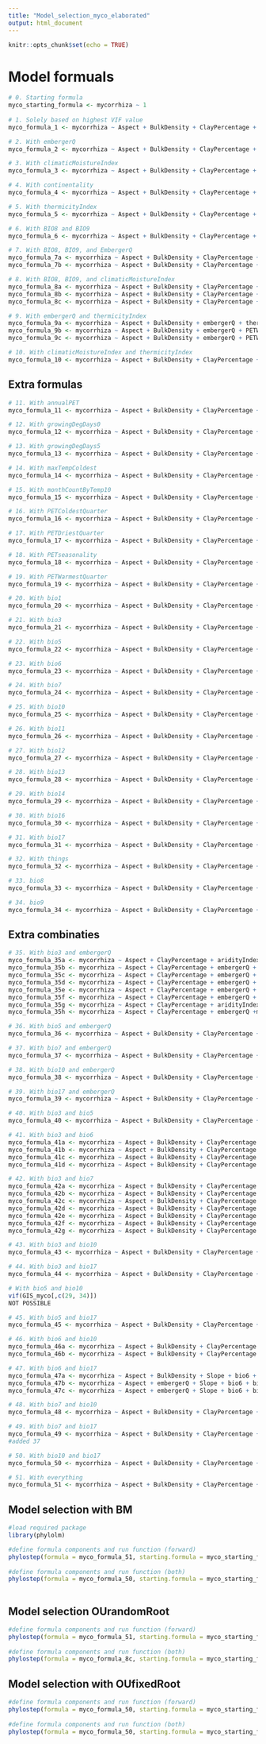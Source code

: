 ```yaml
---
title: "Model_selection_myco_elaborated"
output: html_document
---
```


```r
knitr::opts_chunk$set(echo = TRUE)
```

# Model formuals

```r
# 0. Starting formula
myco_starting_formula <- mycorrhiza ~ 1
  
# 1. Solely based on highest VIF value
myco_formula_1 <- mycorrhiza ~ Aspect + BulkDensity + ClayPercentage + aridityIndexThornthwaite + minTempWarmest + PETWettestQuarter + OrganicCarbon + PhCaCL + Slope + bio2 + bio4 + bio15 + bio18 + bio19

# 2. With embergerQ
myco_formula_2 <- mycorrhiza ~ Aspect + BulkDensity + ClayPercentage + aridityIndexThornthwaite + embergerQ + minTempWarmest + PETWettestQuarter + OrganicCarbon + PhCaCL + Slope + bio2 + bio4 + bio15 + bio18 

# 3. With climaticMoistureIndex
myco_formula_3 <- mycorrhiza ~ Aspect + BulkDensity + ClayPercentage + climaticMoistureIndex + minTempWarmest + PETWettestQuarter + OrganicCarbon + PhCaCL + Slope + bio2 + bio4 + bio15 + bio19

# 4. With continentality
myco_formula_4 <- mycorrhiza ~ Aspect + BulkDensity + ClayPercentage + aridityIndexThornthwaite + continentality + minTempWarmest + PETWettestQuarter + OrganicCarbon + PhCaCL + Slope + bio2 + bio15 + bio18 + bio19

# 5. With thermicityIndex
myco_formula_5 <- mycorrhiza ~ Aspect + BulkDensity + ClayPercentage + PETWettestQuarter + thermicityIndex + OrganicCarbon + PhCaCL + Slope + bio2 + bio14 + bio15 + bio18 + bio19

# 6. With BIO8 and BIO9 
myco_formula_6 <- mycorrhiza ~ Aspect + BulkDensity + ClayPercentage + aridityIndexThornthwaite + OrganicCarbon + PhCaCL + Slope + bio2 + bio8 + bio9 + bio15 + bio18 + bio19

# 7. With BIO8, BIO9, and EmbergerQ
myco_formula_7a <- mycorrhiza ~ Aspect + BulkDensity + ClayPercentage + embergerQ + OrganicCarbon + PhCaCL + Slope + bio2 + bio8 + bio9 + bio15 + bio17 + bio18
myco_formula_7b <- mycorrhiza ~ Aspect + BulkDensity + ClayPercentage + embergerQ + OrganicCarbon + PhCaCL + Slope + bio2 + bio8 + bio9 + bio14 + bio15 + bio18

# 8. With BIO8, BIO9, and climaticMoistureIndex
myco_formula_8a <- mycorrhiza ~ Aspect + BulkDensity + ClayPercentage + climaticMoistureIndex + OrganicCarbon + PhCaCL + Slope + bio8 + bio9 + bio14 + bio15 + bio19
myco_formula_8b <- mycorrhiza ~ Aspect + BulkDensity + ClayPercentage + climaticMoistureIndex + OrganicCarbon + PhCaCL + Slope + bio3 + bio8 + bio9 + bio15 + bio17 + bio19
myco_formula_8c <- mycorrhiza ~ Aspect + BulkDensity + ClayPercentage + climaticMoistureIndex + OrganicCarbon + PhCaCL + Slope + bio3 + bio8 + bio9 + bio14 + bio15 + bio19

# 9. With embergerQ and thermicityIndex
myco_formula_9a <- mycorrhiza ~ Aspect + BulkDensity + embergerQ + thermicityIndex + PhCaCL + Slope + bio2 + bio14 + bio15 + bio18
myco_formula_9b <- mycorrhiza ~ Aspect + BulkDensity + embergerQ + PETWettestQuarter + thermicityIndex + OrganicCarbon + PhCaCL + Slope + bio2 + bio15 + bio17 + bio18
myco_formula_9c <- mycorrhiza ~ Aspect + BulkDensity + embergerQ + PETWettestQuarter + thermicityIndex + OrganicCarbon + PhCaCL + Slope + bio2 + bio14 + bio15 + bio18

# 10. With climaticMoistureIndex and thermicityIndex
myco_formula_10 <- mycorrhiza ~ Aspect + BulkDensity + ClayPercentage + climaticMoistureIndex + PETWettestQuarter + thermicityIndex + OrganicCarbon + PhCaCL + Slope + bio2 + bio15 + bio19
```

## Extra formulas
```r
# 11. With annualPET
myco_formula_11 <- mycorrhiza ~ Aspect + BulkDensity + ClayPercentage + annualPET + minTempWarmest + PETseasonality + OrganicCarbon + PhCaCL + Slope + bio7 + bio14 + bio15 + bio18 + bio19

# 12. With growingDegDays0
myco_formula_12 <- mycorrhiza ~ Aspect + BulkDensity + ClayPercentage + growingDegDays0 + PETWettestQuarter + OrganicCarbon + PhCaCL + Slope + bio2 + bio14 + bio15 + bio18 + bio19

# 13. With growingDegDays5
myco_formula_13 <- mycorrhiza ~ Aspect + BulkDensity + ClayPercentage + growingDegDays5 + minTempWarmest + PETWettestQuarter + OrganicCarbon + PhCaCL + Slope + bio2 + bio14 + bio15 + bio18 + bio19

# 14. With maxTempColdest
myco_formula_14 <- mycorrhiza ~ Aspect + BulkDensity + ClayPercentage + aridityIndexThornthwaite + maxTempColdest + minTempWarmest + PETWettestQuarter + OrganicCarbon + PhCaCL + Slope + bio2 + bio15 + bio18 + bio19

# 15. With monthCountByTemp10
myco_formula_15 <- mycorrhiza ~ Aspect + BulkDensity + ClayPercentage + aridityIndexThornthwaite + minTempWarmest + monthCountByTemp10 + PETWettestQuarter + OrganicCarbon + PhCaCL + Slope + bio2 + bio15 +  bio18 + bio19

# 16. With PETColdestQuarter
myco_formula_16 <- mycorrhiza ~ Aspect + BulkDensity + ClayPercentage + minTempWarmest + PETColdestQuarter + PETWettestQuarter + OrganicCarbon + PhCaCL + Slope + bio2 + bio14 + bio15 +  bio18 + bio19

# 17. With PETDriestQuarter
myco_formula_17 <- mycorrhiza ~ Aspect + BulkDensity + ClayPercentage + minTempWarmest + PETDriestQuarter + OrganicCarbon + PhCaCL + Slope + bio2 + bio4 + bio14 + bio15 +  bio18 + bio19

# 18. With PETseasonality
myco_formula_18 <- mycorrhiza ~ Aspect + BulkDensity + ClayPercentage + aridityIndexThornthwaite + minTempWarmest + PETseasonality + OrganicCarbon + PhCaCL + Slope + bio2 + bio4 + bio15 +  bio18 + bio19

# 19. With PETWarmestQuarter
myco_formula_19 <- mycorrhiza ~ Aspect + BulkDensity + ClayPercentage + aridityIndexThornthwaite + minTempWarmest + PETWarmestQuarter + PETWettestQuarter + OrganicCarbon + PhCaCL + Slope + bio4 + bio15 + bio18 + bio19

# 20. With bio1
myco_formula_20 <- mycorrhiza ~ Aspect + BulkDensity + ClayPercentage + aridityIndexThornthwaite + PETseasonality + PETWettestQuarter + OrganicCarbon + PhCaCL + Slope + bio1 + bio2 + bio15 + bio18 + bio19

# 21. With bio3
myco_formula_21 <- mycorrhiza ~ Aspect + BulkDensity + ClayPercentage + aridityIndexThornthwaite + minTempWarmest + PETWettestQuarter + OrganicCarbon + PhCaCL + Slope + bio2 + bio3 + bio15 + bio18 + bio19

# 22. With bio5 
myco_formula_22 <- mycorrhiza ~ Aspect + BulkDensity + ClayPercentage + aridityIndexThornthwaite + PETWettestQuarter + OrganicCarbon + PhCaCL + Slope + bio2 + bio4 + bio15 + bio18 + bio19

# 23. With bio6
myco_formula_23 <- mycorrhiza ~ Aspect + BulkDensity + ClayPercentage + aridityIndexThornthwaite + minTempWarmest + PETWettestQuarter + OrganicCarbon + PhCaCL + Slope + bio2 + bio6 + bio15 + bio18 + bio19

# 24. With bio7
myco_formula_24 <- mycorrhiza ~ Aspect + BulkDensity + ClayPercentage + aridityIndexThornthwaite + minTempWarmest + PETWettestQuarter + OrganicCarbon + PhCaCL + Slope + bio2 + bio7 + bio15 + bio18 + bio19

# 25. With bio10
myco_formula_25 <- mycorrhiza ~ Aspect + BulkDensity + ClayPercentage + aridityIndexThornthwaite + PETWettestQuarter + OrganicCarbon + PhCaCL + Slope + bio2 + bio4 + bio10 + bio15 + bio18 + bio19

# 26. With bio11
myco_formula_26 <- mycorrhiza ~ Aspect + BulkDensity + ClayPercentage + aridityIndexThornthwaite + minTempWarmest + PETWettestQuarter + OrganicCarbon + PhCaCL + Slope + bio2 + bio11 + bio15 + bio18 + bio19

# 27. With bio12 
myco_formula_27 <- mycorrhiza ~ Aspect + BulkDensity + ClayPercentage + PETseasonality + PETWettestQuarter + OrganicCarbon + PhCaCL + Slope + bio2 + bio4 + bio12 + bio15 + bio19

# 28. With bio13
myco_formula_28 <- mycorrhiza ~ Aspect + BulkDensity + ClayPercentage + aridityIndexThornthwaite + minTempWarmest + PETWettestQuarter + OrganicCarbon + PhCaCL + Slope + bio2 + bio4 + bio13 + bio15 + bio19

# 29. With bio14 
myco_formula_29 <- mycorrhiza ~ Aspect + BulkDensity + ClayPercentage + minTempWarmest + PETWettestQuarter + OrganicCarbon + PhCaCL + Slope + bio2 + bio4 + bio14 + bio15 +  bio18 + bio19

# 30. With bio16
myco_formula_30 <- mycorrhiza ~ Aspect + BulkDensity + ClayPercentage + aridityIndexThornthwaite + minTempWarmest + PETWettestQuarter + OrganicCarbon + PhCaCL + Slope + bio2 + bio4 + bio15 + bio16 + bio19

# 31. With bio17
myco_formula_31 <- mycorrhiza ~ Aspect + BulkDensity + ClayPercentage + minTempWarmest + PETWettestQuarter + OrganicCarbon + PhCaCL + Slope + bio2 + bio4 + bio13 + bio15 + bio17 + bio19

# 32. With things
myco_formula_32 <- mycorrhiza ~ Aspect + BulkDensity + ClayPercentage + embergerQ + OrganicCarbon + PhCaCL + Slope + bio2 + bio6 + bio8 + bio15 + bio19

# 33. bio8
myco_formula_33 <- mycorrhiza ~ Aspect + BulkDensity + ClayPercentage + aridityIndexThornthwaite + OrganicCarbon + PhCaCL + Slope + bio2 + bio4 + bio8 + bio18 + bio19

# 34. bio9
myco_formula_34 <- mycorrhiza ~ Aspect + BulkDensity + ClayPercentage + aridityIndexThornthwaite + minTempWarmest + PETWettestQuarter + OrganicCarbon + PhCaCL + Slope + bio2 + bio9 + bio18 + bio19

```

## Extra combinaties
```r
# 35. With bio3 and embergerQ
myco_formula_35a <- mycorrhiza ~ Aspect + ClayPercentage + aridityIndexThornthwaite + embergerQ + minTempWarmest + PETDriestQuarter + OrganicCarbon + PhCaCL + Slope + bio3 + bio3 + bio15 + bio18
myco_formula_35b <- mycorrhiza ~ Aspect + ClayPercentage + embergerQ + PETseasonality + PETWettestQuarter + OrganicCarbon + PhCaCL + Slope + bio3 + bio15 + bio18
myco_formula_35c <- mycorrhiza ~ Aspect + ClayPercentage + embergerQ + PETWarmestQuarter + OrganicCarbon + PhCaCL + Slope + bio3 + bio15 + bio18
myco_formula_35d <- mycorrhiza ~ Aspect + ClayPercentage + embergerQ + OrganicCarbon + PhCaCL + Slope + bio3 + bio5 + bio9 + bio14 + bio15 + bio18
myco_formula_35e <- mycorrhiza ~ Aspect + ClayPercentage + embergerQ + OrganicCarbon + PhCaCL + Slope + bio3 + bio7 + bio15 + bio18
myco_formula_35f <- mycorrhiza ~ Aspect + ClayPercentage + embergerQ + PETWettestQuarter + OrganicCarbon + PhCaCL + Slope + bio3 + bio10 + bio15 + bio18
myco_formula_35g <- mycorrhiza ~ Aspect + ClayPercentage + aridityIndexThornthwaite + embergerQ + minTempWarmest + PETWettestQuarter + OrganicCarbon + PhCaCL + Slope + bio3 + bio15 + bio18
myco_formula_35h <- mycorrhiza ~ Aspect + ClayPercentage + embergerQ +minTempWarmest + PETseasonality + OrganicCarbon + PhCaCL + Slope + bio3 + bio7 + bio15 + bio18 

# 36. With bio5 and embergerQ
myco_formula_36 <- mycorrhiza ~ Aspect + BulkDensity + ClayPercentage + aridityIndexThornthwaite + embergerQ + PETWettestQuarter + OrganicCarbon + PhCaCL + Slope + bio2 + bio4 + bio5 + bio15 + bio18

# 37. With bio7 and embergerQ
myco_formula_37 <- mycorrhiza ~ Aspect + BulkDensity + ClayPercentage + aridityIndexThornthwaite + embergerQ + minTempWarmest + PETWettestQuarter + OrganicCarbon + PhCaCL + Slope + bio2 + bio7 + bio15 + bio18

# 38. With bio10 and embergerQ
myco_formula_38 <- mycorrhiza ~ Aspect + BulkDensity + ClayPercentage + aridityIndexThornthwaite + embergerQ + PETWettestQuarter + OrganicCarbon + PhCaCL + Slope + bio2 + bio4 + bio10 + bio15 + bio18

# 39. With bio17 and embergerQ
myco_formula_39 <- mycorrhiza ~ Aspect + BulkDensity + ClayPercentage + embergerQ + minTempWarmest +  PETWettestQuarter + OrganicCarbon + PhCaCL + Slope + bio2 + bio4 + bio15 + bio17 + bio18

# 40. With bio3 and bio5
myco_formula_40 <- mycorrhiza ~ Aspect + BulkDensity + ClayPercentage + aridityIndexThornthwaite + PETWettestQuarter + OrganicCarbon + PhCaCL + Slope + bio2 + bio3 + bio5 + bio15 + bio18 + bio19

# 41. With bio3 and bio6
myco_formula_41a <- mycorrhiza ~ Aspect + BulkDensity + ClayPercentage + aridityIndexThornthwaite + PETseasonality + OrganicCarbon + PhCaCL + Slope + bio3 + bio6 + bio15 + bio18 + bio19
myco_formula_41b <- mycorrhiza ~ Aspect + BulkDensity + ClayPercentage + PETWarmestQuarter + OrganicCarbon + PhCaCL + Slope + bio3 + bio6 + bio14 + bio15 + bio18 + bio19
myco_formula_41c <- mycorrhiza ~ Aspect + BulkDensity + ClayPercentage +  aridityIndexThornthwaite + PETWarmestQuarter + OrganicCarbon + PhCaCL + Slope + bio3 + bio6 + bio15 + bio18 + bio19
myco_formula_41d <- mycorrhiza ~ Aspect + BulkDensity + ClayPercentage + PETseasonality + OrganicCarbon + PhCaCL + Slope + bio3 + bio6 + bio14 + bio15 + bio18 + bio19

# 42. With bio3 and bio7
myco_formula_42a <- mycorrhiza ~ Aspect + BulkDensity + ClayPercentage + aridityIndexThornthwaite + minTempWarmest + PETseasonality + OrganicCarbon + PhCaCL + Slope + bio3 + bio7 + bio15 + bio18 + bio19
myco_formula_42b <- mycorrhiza ~ Aspect + BulkDensity + ClayPercentage + minTempWarmest + PETDriestQuarter + OrganicCarbon + PhCaCL + Slope + bio3 + bio7 + bio14 + bio15 + bio18 + bio19 
myco_formula_42c <- mycorrhiza ~ Aspect + BulkDensity + ClayPercentage + aridityIndexThornthwaite + OrganicCarbon + PhCaCL + Slope + bio3 + bio5 + bio7 + bio15 + bio18 + bio19 
myco_formula_42d <- mycorrhiza ~ Aspect + BulkDensity + ClayPercentage + OrganicCarbon + PhCaCL + Slope + bio3 + bio7 + bio9 + bio14 + bio15 + bio18 + bio19
myco_formula_42e <- mycorrhiza ~ Aspect + BulkDensity + ClayPercentage + aridityIndexThornthwaite + PETseasonality + OrganicCarbon + PhCaCL + Slope + bio3 + bio7 + bio10 + bio15 + bio18 + bio19
myco_formula_42f <- mycorrhiza ~ Aspect + BulkDensity + ClayPercentage + aridityIndexThornthwaite + PETDriestQuarter + OrganicCarbon + PhCaCL + Slope + bio3 + bio7 + bio15 + bio18 + bio19
myco_formula_42g <- mycorrhiza ~ Aspect + BulkDensity + ClayPercentage + PETseasonality + OrganicCarbon + PhCaCL + Slope + bio3 + bio5 + bio7 + bio14 + bio15 + bio18 + bio19

# 43. With bio3 and bio10
myco_formula_43 <- mycorrhiza ~ Aspect + BulkDensity + ClayPercentage + aridityIndexThornthwaite + PETWettestQuarter + OrganicCarbon + PhCaCL + Slope + bio2 + bio3 + bio10 + bio15 + bio18 + bio19

# 44. With bio3 and bio17
myco_formula_44 <- mycorrhiza ~ Aspect + BulkDensity + ClayPercentage + minTempWarmest + PETWettestQuarter + OrganicCarbon + PhCaCL + Slope + bio2 + bio3 + bio17 + bio18 + bio19

# With bio5 and bio10
vif(GIS_myco[,c(29, 34)])
NOT POSSIBLE 

# 45. With bio5 and bio17
myco_formula_45 <- mycorrhiza ~ Aspect + BulkDensity + ClayPercentage + PETWettestQuarter + OrganicCarbon + PhCaCL + Slope + bio2 + bio4 + bio5 + bio15 + bio17 + bio19

# 46. With bio6 and bio10
myco_formula_46a <- mycorrhiza ~ Aspect + BulkDensity + ClayPercentage + aridityIndexThornthwaite + PETWettestQuarter + OrganicCarbon + Slope + bio2 + bio6 + bio10 + bio15 + bio18 + bio19
myco_formula_46b <- mycorrhiza ~ Aspect + BulkDensity + ClayPercentage + PETWettestQuarter + OrganicCarbon + Slope + bio2 + bio6 + bio10 + bio14 + bio15 + bio18 + bio19

# 47. With bio6 and bio17
myco_formula_47a <- mycorrhiza ~ Aspect + BulkDensity + Slope + bio6 + bio7 + bio18 + bio19
myco_formula_47b <- mycorrhiza ~ Aspect + embergerQ + Slope + bio6 + bio7 + bio14 + bio18 + bio19
myco_formula_47c <- mycorrhiza ~ Aspect + embergerQ + Slope + bio6 + bio7 + bio17 + bio18 + bio19

# 48. With bio7 and bio10
myco_formula_48 <- mycorrhiza ~ Aspect + BulkDensity + ClayPercentage + aridityIndexThornthwaite + PETWettestQuarter + OrganicCarbon + PhCaCL + Slope + bio2 + bio7 + bio10 + bio15 + bio18 + bio19

# 49. With bio7 and bio17
myco_formula_49 <- mycorrhiza ~ Aspect + BulkDensity + ClayPercentage + minTempWarmest + PETWettestQuarter + OrganicCarbon + PhCaCL + Slope + bio2 + bio7 + bio13 + bio15 + bio17 + bio19 
#added 37

# 50. With bio10 and bio17
myco_formula_50 <- mycorrhiza ~ Aspect + BulkDensity + ClayPercentage + PETWettestQuarter + OrganicCarbon + PhCaCL + Slope + bio2 + bio4 + bio10 + bio13 + bio15 + bio17 + bio19

# 51. With everything
myco_formula_51 <- mycorrhiza ~ Aspect + BulkDensity + ClayPercentage + annualPET + aridityIndexThornthwaite + climaticMoistureIndex + continentality + embergerQ + growingDegDays0 + growingDegDays5 + maxTempColdest + minTempWarmest + monthCountByTemp10 + PETColdestQuarter + PETDriestQuarter + PETseasonality + PETWarmestQuarter + PETWettestQuarter + thermicityIndex + OrganicCarbon + PhCaCL + Slope + bio1 + bio2 + bio3 + bio4 + bio5 + bio6 + bio7 + bio8 + bio9 + bio10 + bio11 + bio12 + bio13 + bio14 + bio15 +bio16 + bio17 + bio18 + bio19

```


## Model selection with BM
```r
#load required package
library(phylolm)

#define formula components and run function (forward)
phylostep(formula = myco_formula_51, starting.formula = myco_starting_formula, data = GIS_myco, phy = tree_myco, model = "BM", direction = "forward", trace = 2)
 
#define formula components and run function (both)
phylostep(formula = myco_formula_50, starting.formula = myco_starting_formula, data = GIS_myco, phy = tree_myco, model = "BM", direction = "both", trace = 2)
  
```

## Model selection OUrandomRoot

```r
#define formula components and run function (forward)
phylostep(formula = myco_formula_51, starting.formula = myco_starting_formula, data = GIS_myco, phy = tree_myco, model = "OUrandomRoot", direction = "forward", trace = 2)
 
#define formula components and run function (both)
phylostep(formula = myco_formula_8c, starting.formula = myco_starting_formula, data = GIS_myco, phy = tree_myco, model = "OUrandomRoot", direction = "both", trace = 2)

```

## Model selection with OUfixedRoot

```r
#define formula components and run function (forward)
phylostep(formula = myco_formula_50, starting.formula = myco_starting_formula, data = GIS_myco, phy = tree_myco, model = "OUfixedRoot", direction = "forward", trace = 2)
 
#define formula components and run function (both)
phylostep(formula = myco_formula_50, starting.formula = myco_starting_formula, data = GIS_myco, phy = tree_myco, model = "OUfixedRoot", direction = "both", trace = 2)

```
